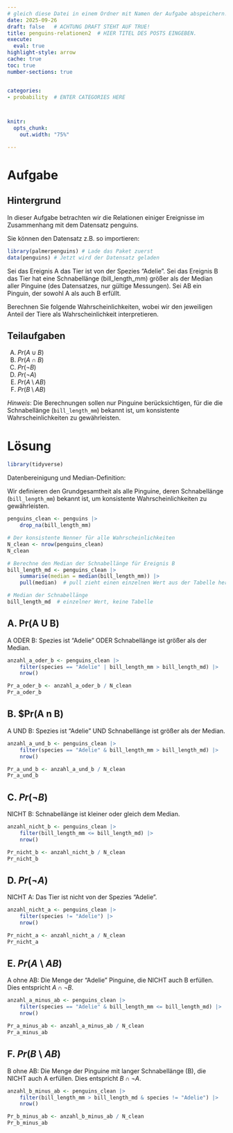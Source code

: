 ```yaml
---
# gleich diese Datei in einem Ordner mit Namen der Aufgabe abspeichern!
date: 2025-09-26
draft: false   # ACHTUNG DRAFT STEHT AUF TRUE!
title: penguins-relationen2  # HIER TITEL DES POSTS EINGEBEN.
execute: 
  eval: true 
highlight-style: arrow 
cache: true
toc: true
number-sections: true


categories:
- probability  # ENTER CATEGORIES HERE



knitr:
  opts_chunk:
    out.width: "75%"

---
```



# Aufgabe

## Hintergrund

In dieser Aufgabe betrachten wir die Relationen einiger Ereignisse im Zusammenhang mit dem Datensatz penguins.

Sie können den Datensatz z.B. so importieren:


```r
library(palmerpenguins) # Lade das Paket zuerst
data(penguins) # Jetzt wird der Datensatz geladen
```


Sei das Ereignis A das Tier ist von der Spezies "Adelie".
Sei das Ereignis B das Tier hat eine Schnabellänge (bill_length_mm) größer als der Median aller Pinguine (des Datensatzes, nur gültige Messungen).
Sei AB ein Pinguin, der sowohl A als auch B erfüllt.

Berechnen Sie folgende Wahrscheinlichkeiten, wobei wir den jeweiligen Anteil der Tiere als Wahrscheinlichkeit interpretieren.

## Teilaufgaben


A) $Pr(A \cup B)$
B) $Pr(A \cap B)$
C) $Pr(\neg B)$
D) $Pr(\neg A)$
E) $Pr(A \setminus AB)$
F) $Pr(B \setminus AB)$

*Hinweis*: Die Berechnungen sollen nur Pinguine berücksichtigen, 
für die die Schnabellänge (`bill_length_mm`) bekannt ist, um konsistente Wahrscheinlichkeiten zu gewährleisten.

# Lösung


```r
library(tidyverse)
```

Datenbereinigung und Median-Definition:

Wir definieren den Grundgesamtheit als alle Pinguine, 
deren Schnabellänge (`bill_length_mm`) bekannt ist, um konsistente Wahrscheinlichkeiten zu gewährleisten.



```r
penguins_clean <- penguins |>
    drop_na(bill_length_mm)
```


```r
# Der konsistente Nenner für alle Wahrscheinlichkeiten
N_clean <- nrow(penguins_clean)
N_clean

# Berechne den Median der Schnabellänge für Ereignis B
bill_length_md <- penguins_clean |>
    summarise(median = median(bill_length_mm)) |>
    pull(median)  # pull zieht einen einzelnen Wert aus der Tabelle heraus

# Median der Schnabellänge
bill_length_md  # einzelner Wert, keine Tabelle
```


## A. Pr(A U B)

A ODER B: Spezies ist "Adelie" ODER Schnabellänge ist größer als der Median.

```r
anzahl_a_oder_b <- penguins_clean |>
    filter(species == "Adelie" | bill_length_mm > bill_length_md) |>
    nrow()

Pr_a_oder_b <- anzahl_a_oder_b / N_clean
Pr_a_oder_b
```


## B. $Pr(A n B)

A UND B: Spezies ist "Adelie" UND Schnabellänge ist größer als der Median.


```r
anzahl_a_und_b <- penguins_clean |>
    filter(species == "Adelie" & bill_length_mm > bill_length_md) |>
    nrow()

Pr_a_und_b <- anzahl_a_und_b / N_clean
Pr_a_und_b
```

## C. $Pr(\neg B)$

NICHT B: Schnabellänge ist kleiner oder gleich dem Median.

```r
anzahl_nicht_b <- penguins_clean |>
    filter(bill_length_mm <= bill_length_md) |>
    nrow()

Pr_nicht_b <- anzahl_nicht_b / N_clean
Pr_nicht_b
```


## D. $Pr(\neg A)$

NICHT A: Das Tier ist nicht von der Spezies "Adelie".

```r
anzahl_nicht_a <- penguins_clean |>
    filter(species != "Adelie") |>
    nrow()

Pr_nicht_a <- anzahl_nicht_a / N_clean
Pr_nicht_a
```


## E. $Pr(A \setminus AB)$

A ohne AB: Die Menge der "Adelie" Pinguine, die NICHT auch B erfüllen. Dies entspricht $A \cap \neg B$.

```r
anzahl_a_minus_ab <- penguins_clean |>
    filter(species == "Adelie" & bill_length_mm <= bill_length_md) |>
    nrow()

Pr_a_minus_ab <- anzahl_a_minus_ab / N_clean
Pr_a_minus_ab
```


## F. $Pr(B \setminus AB)$

B ohne AB: Die Menge der Pinguine mit langer Schnabellänge (B), die NICHT auch A erfüllen. Dies entspricht $B \cap \neg A$.

```r
anzahl_b_minus_ab <- penguins_clean |>
    filter(bill_length_mm > bill_length_md & species != "Adelie") |>
    nrow()

Pr_b_minus_ab <- anzahl_b_minus_ab / N_clean
Pr_b_minus_ab
```


